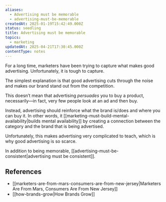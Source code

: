 ```yaml
---
aliases:
  - Advertising must be memorable
  - advertising-must-be-memorable
createdAt: 2025-01-19T15:42:49.000Z
status: seedling
title: Advertising must be memorable
topics:
  - marketing
updatedAt: 2025-04-21T17:30:45.000Z
contentType: notes
---
```

For a long time, marketers have been trying to capture what makes good advertising. Unfortunately, it is tough to capture.

The simplest explanation is that good advertising cuts through the noise and makes our brand stand out from the competition.

This doesn’t mean that advertising _persuades_ you to buy a product, necessarily—in fact, very few people look at an ad and then buy.

Instead, advertising should reinforce what the brand is/does and where you can buy it. In other words, it [[marketing-must-build-mental-availability|builds mental availability]] by creating a connection between the category and the brand that is being advertised.

Unfortunately, this makes advertising very complicated to teach, which is why good advertising is so scarce.

In addition to being memorable, [[advertising-must-be-consistent|advertising must be consistent]].

## References

- [[marketers-are-from-mars-consumers-are-from-new-jersey|Marketers Are From Mars, Consumers Are From New Jersey]]
- [[how-brands-grow|How Brands Grow]]

